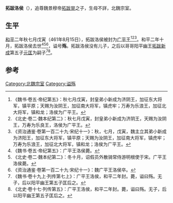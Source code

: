 '''拓跋洛侯'''（{{bd|?||461年|catIdx=t}}），追尊魏景穆帝[[拓跋晃|拓跋晃]]之子，生母不詳，北魏宗室。

==生平==
[[和平_(北魏)|和平]]二年秋七月戊寅（461年8月15日），拓跋洛侯被封为[[广平王|广平王]]<ref>《魏书·卷五·帝纪第五》：秋七月戊寅，封皇弟小新成为济阴王，加征东大将军，镇平原；天赐为汝阴王，加征南大将军，镇虎牢；万寿为乐浪王，加征北大将军，镇和龙；洛侯为广平王。</ref><ref>《北史·卷二·魏本纪第二》：秋七月戊寅，封皇弟小新成为济阴王，天赐为汝阴王，万寿为乐良王，洛侯为广平王。</ref><ref>《资治通鉴·卷第一百二十九·宋纪十一》：秋，七月，戊寅，魏主立其弟小新成为济阳王，加征东大将军，镇平原；天赐为汝阴王，加征南大将军，镇虎牢；万寿为乐浪王，加征北大将军，镇和龙；洛侯为广平王。</ref>。和平二年十月，拓跋洛侯去世<ref>《魏书·卷五·帝纪第五》：广平王洛侯薨。</ref><ref>《北史·卷二·魏本纪第二》：冬十月，诏假员外散骑常侍游明根使于宋。广平王洛侯薨。</ref><ref>《资治通鉴·卷第一百二十九·宋纪十一》：魏广平王洛侯卒。</ref>，谥号'''殇'''。拓跋洛侯没有儿子，之后以哥哥阳平幽王[[拓跋新成|拓跋新成]]第五子[[元匡|元匡]]为嗣子<ref>《魏书·卷十九上·列传第七上》：广平王洛侯，和平二年封。薨，谥曰殇。无子，后以阳平幽王第五子匡后之。</ref><ref>《北史·卷十七·列传第五》：广平王洛侯，和平二年封。薨，谥曰殇。无子，后以阳平幽王第五子匡后之。</ref>。

==参考==
{{reflist}}

[[Category:北魏宗室|Category:北魏宗室]]
[[Category:谥殇|Category:谥殇]]